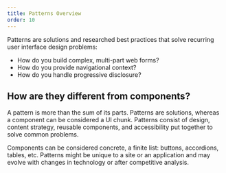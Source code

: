 ```yaml
---
title: Patterns Overview
order: 10
---
```


Patterns are solutions and researched best practices that solve recurring user interface design problems:

- How do you build complex, multi-part web forms?
- How do you provide navigational context?
- How do you handle progressive disclosure?

## How are they different from components?

A pattern is more than the sum of its parts. Patterns are solutions, whereas a component can be considered a UI chunk. Patterns consist of design, content strategy, reusable components, and accessibility put together to solve common problems.

Components can be considered concrete, a finite list: buttons, accordions, tables, etc. Patterns might be unique to a site or an application and may evolve with changes in technology or after competitive analysis.
